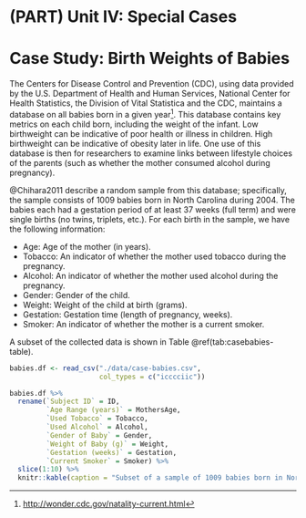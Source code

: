 # (PART) Unit IV: Special Cases {-}

# Case Study: Birth Weights of Babies {#CaseBabies}

The Centers for Disease Control and Prevention (CDC), using data provided by the U.S. Department of Health and Human Services, National Center for Health Statistics, the Division of Vital Statistica and the CDC, maintains a database on all babies born in a given year[^cdclink].  This database contains key metrics on each child born, including the weight of the infant.  Low birthweight can be indicative of poor health or illness in children.  High birthweight can be indicative of obesity later in life.  One use of this database is then for researchers to examine links between lifestyle choices of the parents (such as whether the mother consumed alcohol during pregnancy).  

@Chihara2011 describe a random sample from this database; specifically, the sample consists of 1009 babies born in North Carolina during 2004.  The babies each had a gestation period of at least 37 weeks (full term) and were single births (no twins, triplets, etc.).  For each birth in the sample, we have the following information:

  - Age: Age of the mother (in years).
  - Tobacco: An indicator of whether the mother used tobacco during the pregnancy.
  - Alcohol: An indicator of whether the mother used alcohol during the pregnancy.
  - Gender: Gender of the child.
  - Weight: Weight of the child at birth (grams).
  - Gestation: Gestation time (length of pregnancy, weeks).
  - Smoker: An indicator of whether the mother is a current smoker.
  
A subset of the collected data is shown in Table \@ref(tab:casebabies-table).

```r
babies.df <- read_csv("./data/case-babies.csv",
                      col_types = c("icccciic"))
```

```r
babies.df %>%
  rename(`Subject ID` = ID,
         `Age Range (years)` = MothersAge,
         `Used Tobacco` = Tobacco,
         `Used Alcohol` = Alcohol,
         `Gender of Baby` = Gender,
         `Weight of Baby (g)` = Weight,
         `Gestation (weeks)` = Gestation,
         `Current Smoker` = Smoker) %>%
  slice(1:10) %>%
  knitr::kable(caption = "Subset of a sample of 1009 babies born in North Carlina during 2004.")
```


[^cdclink]: <http://wonder.cdc.gov/natality-current.html>
